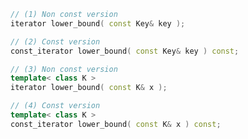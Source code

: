 ```cpp
// (1) Non const version
iterator lower_bound( const Key& key );

// (2) Const version
const_iterator lower_bound( const Key& key ) const;

// (3) Non const version
template< class K >
iterator lower_bound( const K& x );

// (4) Const version
template< class K >
const_iterator lower_bound( const K& x ) const;
```